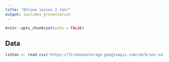 ```yaml
---
title: "Online lesson 2 (en)"
output: ioslides_presentation
---
```


```r
knitr::opts_chunk$set(echo = FALSE)
```

## Data

```r
linton <- read.csv('https://firebasestorage.googleapis.com/v0/b/uni-sofia.appspot.com/o/data%2Flinton2020_complete_obs.csv?alt=media&token=1ba3e0d4-658b-4639-ae5b-408e9e109047', stringsAsFactors = FALSE)
```


